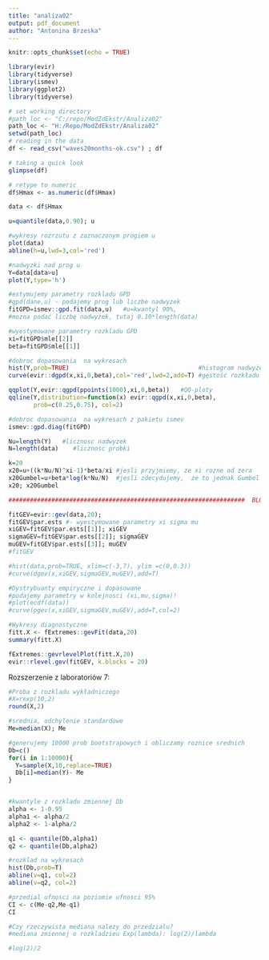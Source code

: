 ```yaml
---
title: "analiza02"
output: pdf_document
author: "Antonina Brzeska"
---
```


```r
knitr::opts_chunk$set(echo = TRUE)
```


```r
library(evir)
library(tidyverse)
library(ismev)
library(ggplot2)
library(tidyverse)
```



```r

# set working directory
#path_loc <- "C:/repo/ModZdEkstr/Analiza02"
path_loc <- "H:/Repo/ModZdEkstr/Analiza02"
setwd(path_loc)
# reading in the data
df <- read_csv("waves20months-ok.csv") ; df

# taking a quick look
glimpse(df)

# retype to numeric
df$Hmax <- as.numeric(df$Hmax)

data <- df$Hmax

u=quantile(data,0.90); u

```

```r

#wykresy rozrzutu z zaznaczonym progiem u 
plot(data)
abline(h=u,lwd=3,col='red')   

#nadwyzki nad prog u
Y=data[data>u]
plot(Y,type='h')

```
```r

#estymujemy parametry rozkladu GPD
#gpd(dane,u) - podajemy prog lub liczbe nadwyzek
fitGPD=ismev::gpd.fit(data,u)   #u=kwantyl 90%, 
#można podać liczbę nadwyżek, tutaj 0.10*length(data)

#wyestymowane parametry rozkladu GPD
xi=fitGPD$mle[[2]]
beta=fitGPD$mle[[1]]

```
```r

#dobroc dopasowania  na wykresach 
hist(Y,prob=TRUE)                                    #histogram nadwyżek
curve(evir::dgpd(x,xi,0,beta),col='red',lwd=2,add=T) #gęstość rozkładu GPD

qqplot(Y,evir::qgpd(ppoints(1000),xi,0,beta))   #QQ-ploty
qqline(Y,distribution=function(x) evir::qgpd(x,xi,0,beta),
       prob=c(0.25,0.75), col=2)

```
```r

#dobroc dopasowania  na wykresach z pakietu ismev
ismev::gpd.diag(fitGPD)
```
```r

Nu=length(Y)   #licznosc nadwyzek
N=length(data)    #licznosc probki

k=20
x20=u+((k*Nu/N)^xi-1)*beta/xi #jesli przyjmiemy, ze xi rozne od zera 
x20Gumbel=u+beta*log(k*Nu/N)  #jesli zdecydujemy,  ze to jednak Gumbel
x20; x20Gumbel

```

```r
##################################################################  BLOKI

fitGEV=evir::gev(data,20); 
fitGEV$par.ests #- wyestymowane parametry xi sigma mu
xiGEV=fitGEV$par.ests[[1]]; xiGEV
sigmaGEV=fitGEV$par.ests[[2]]; sigmaGEV
muGEV=fitGEV$par.ests[[3]]; muGEV
#fitGEV
```
```r
#hist(data,prob=TRUE, xlim=c(-3,7), ylim =c(0,0.3))
#curve(dgev(x,xiGEV,sigmaGEV,muGEV),add=T)
```
```r
#Dystrybuanty empiryczne i dopasowane 
#podajemy parametry w kolejnosci (xi,mu,sigma)!
#plot(ecdf(data))
#curve(pgev(x,xiGEV,sigmaGEV,muGEV),add=T,col=2)
```
```r
#Wykresy diagnostyczne 
fitt.X <- fExtremes::gevFit(data,20)
summary(fitt.X)

```
```r
fExtremes::gevrlevelPlot(fitt.X,20)
evir::rlevel.gev(fitGEV, k.blocks = 20)
```
Rozszerzenie z laboratoriów 7:
```r
#Proba z rozkladu wykładniczego
#X=rexp(10,2)
round(X,2)

#srednia, odchylenie standardowe
Me=median(X); Me

#generujemy 10000 prob bootstrapowych i obliczamy roznice srednich
Db=c()
for(i in 1:10000){
  Y=sample(X,10,replace=TRUE)
  Db[i]=median(Y)- Me
}


#kwantyle z rozkladu zmiennej Db
alpha <- 1-0.95
alpha1 <- alpha/2
alpha2 <- 1-alpha/2

q1 <- quantile(Db,alpha1)
q2 <- quantile(Db,alpha2)

#rozklad na wykresach
hist(Db,prob=T)
abline(v=q1, col=2)
abline(v=q2, col=2)

#przedial ufnosci na poziomie ufnosci 95%
CI <- c(Me-q2,Me-q1)
CI

#Czy rzeczywista mediana nalezy do przedzialu?
#mediana zmiennej o rozkladzieu Exp(lambda): log(2)/lambda

#log(2)/2



```
